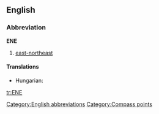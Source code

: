 {{also|ene}}
==English==

===Abbreviation===
'''ENE'''

# [[east-northeast]]

====Translations====
{{trans-top|east-northeast}}
* Hungarian: {{t-|hu|KÉK}}
{{trans-mid}}
{{trans-bottom}}

[[Category:English abbreviations]]
[[Category:Compass points]]

[[tr:ENE]]